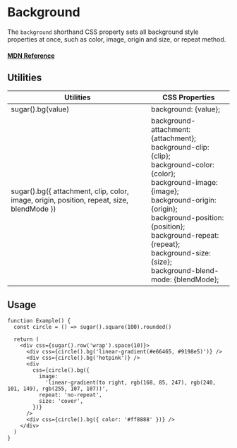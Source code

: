 # Background

The `background` shorthand CSS property sets all background style properties at once, such as color, image, origin and size, or repeat method.

#### [MDN Reference](https://developer.mozilla.org/docs/Web/CSS/background)

## Utilities

| Utilities                                                                                 | CSS Properties                                                                                                                                                                                                                                                                                               |
| ----------------------------------------------------------------------------------------- | ------------------------------------------------------------------------------------------------------------------------------------------------------------------------------------------------------------------------------------------------------------------------------------------------------------ |
| sugar().bg(value)                                                                         | background: {value};<br/>                                                                                                                                                                                                                                                                                    |
| sugar().bg({ attachment, clip, color, image, origin, position, repeat, size, blendMode }) | background-attachment: {attachment};<br/>background-clip: {clip};<br/>background-color: {color};<br/>background-image: {image};<br/>background-origin: {origin};<br/>background-position: {position};<br/>background-repeat: {repeat};<br/>background-size: {size};<br/> background-blend-mode: {blendMode}; |

## Usage

```tsx live
function Example() {
  const circle = () => sugar().square(100).rounded()

  return (
    <div css={sugar().row('wrap').space(10)}>
      <div css={circle().bg('linear-gradient(#e66465, #9198e5)')} />
      <div css={circle().bg('hotpink')} />
      <div
        css={circle().bg({
          image:
            'linear-gradient(to right, rgb(168, 85, 247), rgb(240, 101, 149), rgb(255, 107, 107))',
          repeat: 'no-repeat',
          size: 'cover',
        })}
      />
      <div css={circle().bg({ color: '#ff8888' })} />
    </div>
  )
}
```
